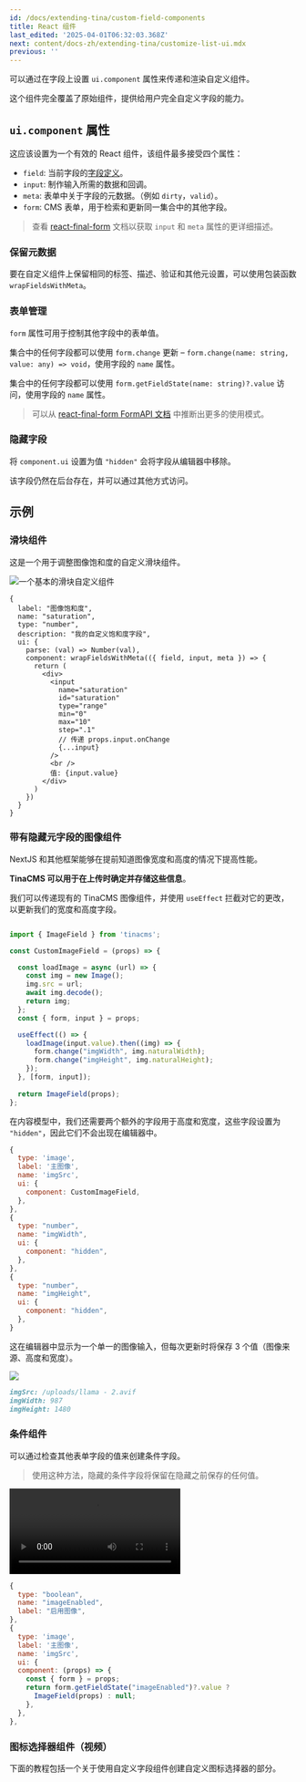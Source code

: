 ```yaml
---
id: /docs/extending-tina/custom-field-components
title: React 组件
last_edited: '2025-04-01T06:32:03.368Z'
next: content/docs-zh/extending-tina/customize-list-ui.mdx
previous: ''
---
```


可以通过在字段上设置 `ui.component` 属性来传递和渲染自定义组件。

这个组件完全覆盖了原始组件，提供给用户完全自定义字段的能力。

## `ui.component` 属性

这应该设置为一个有效的 React 组件，该组件最多接受四个属性：

* `field`: 当前字段的[字段定义](https://tinacms.org/docs/reference/toolkit/fields)。
* `input`: 制作输入所需的数据和回调。
* `meta`: 表单中关于字段的元数据。（例如 `dirty`，`valid`）。
* `form`: CMS 表单，用于检索和更新同一集合中的其他字段。

> 查看 [react-final-form](https://github.com/final-form/react-final-form#fieldrenderprops) 文档以获取 `input` 和 `meta` 属性的更详细描述。

### 保留元数据

要在自定义组件上保留相同的标签、描述、验证和其他元设置，可以使用包装函数 `wrapFieldsWithMeta`。

### 表单管理

`form` 属性可用于控制其他字段中的表单值。

集合中的任何字段都可以使用 `form.change` 更新 – `form.change(name: string, value: any) => void`，使用字段的 `name` 属性。

集合中的任何字段都可以使用 `form.getFieldState(name: string)?.value` 访问，使用字段的 `name` 属性。

> 可以从 [react-final-form FormAPI 文档](https://final-form.org/docs/final-form/types/FormApi) 中推断出更多的使用模式。

### 隐藏字段

将 `component.ui` 设置为值 `"hidden"` 会将字段从编辑器中移除。

该字段仍然在后台存在，并可以通过其他方式访问。

## 示例

### 滑块组件

这是一个用于调整图像饱和度的自定义滑块组件。

![一个基本的滑块自定义组件](/img/docs/extending-tina/image-saturation.png)

```tsx
{
  label: "图像饱和度",
  name: "saturation",
  type: "number",
  description: "我的自定义饱和度字段",
  ui: {
    parse: (val) => Number(val),
    component: wrapFieldsWithMeta(({ field, input, meta }) => {
      return (
        <div>
          <input
            name="saturation"
            id="saturation"
            type="range"
            min="0"
            max="10"
            step=".1"
            // 传递 props.input.onChange
            {...input}
          />
          <br />
          值: {input.value}
        </div>
      )
    })
  }
}
```

### 带有隐藏元字段的图像组件

NextJS 和其他框架能够在提前知道图像宽度和高度的情况下提高性能。

**TinaCMS 可以用于在上传时确定并存储这些信息**。

我们可以传递现有的 TinaCMS 图像组件，并使用 `useEffect` 拦截对它的更改，以更新我们的宽度和高度字段。

```javascript

import { ImageField } from 'tinacms';

const CustomImageField = (props) => {

  const loadImage = async (url) => {
    const img = new Image();
    img.src = url;
    await img.decode();
    return img;
  };
  const { form, input } = props;

  useEffect(() => {
    loadImage(input.value).then((img) => {
      form.change("imgWidth", img.naturalWidth);
      form.change("imgHeight", img.naturalHeight);
    });
  }, [form, input]);
  
  return ImageField(props);
};
```

在内容模型中，我们还需要两个额外的字段用于高度和宽度，这些字段设置为 `"hidden"`，因此它们不会出现在编辑器中。

```javascript
{
  type: 'image',
  label: '主图像',
  name: 'imgSrc',
  ui: {
    component: CustomImageField,
  },
},
{
  type: "number",
  name: "imgWidth",
  ui: {
    component: "hidden",
  },
},
{
  type: "number",
  name: "imgHeight",
  ui: {
    component: "hidden",
  },
}
```

这在编辑器中显示为一个单一的图像输入，但每次更新时将保存 3 个值（图像来源、高度和宽度）。

![](/img/docs/reference/SCR-20250317-mtnf.png)

```markdown
imgSrc: /uploads/llama - 2.avif
imgWidth: 987
imgHeight: 1480
```

### 条件组件

可以通过检查其他表单字段的值来创建条件字段。

> 使用这种方法，隐藏的条件字段将保留在隐藏之前保存的任何值。

![](</gif/Screen Recording 2025-03-17 at 3.21.09 pm.webm>)

```javascript
{
  type: "boolean",
  name: "imageEnabled",
  label: "启用图像",
},
{
  type: 'image',
  label: '主图像',
  name: 'imgSrc',
  ui: {
  component: (props) => {
    const { form } = props;
    return form.getFieldState("imageEnabled")?.value ?
      ImageField(props) : null;
    },
  },
},
```

### 图标选择器组件（视频）

下面的教程包括一个关于使用自定义字段组件创建自定义图标选择器的部分。

<Youtube embedSrc="https://www.youtube.com/embed/amSRwAbgMR0?start=744" />